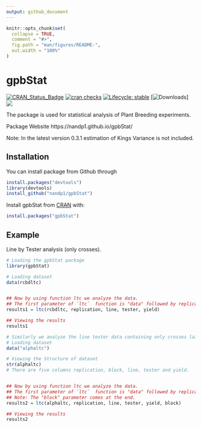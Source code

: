 ---
output: github_document
---

```{r, include = FALSE}
knitr::opts_chunk$set(
  collapse = TRUE,
  comment = "#>",
  fig.path = "man/figures/README-",
  out.width = "100%"
)
```

# gpbStat

<!-- badges: start -->
[![CRAN\_Status\_Badge](https://www.r-pkg.org/badges/version/gpbStat)](https://cran.r-project.org/package=gpbStat)
[![cran checks](https://cranchecks.info/badges/summary/gpbStat)](https://cran.r-project.org/web/checks/check_results_gpbStat.html)
[![Lifecycle: stable](https://img.shields.io/badge/lifecycle-stable-brightgreen.svg)](https://lifecycle.r-lib.org/articles/stages.html#stable-1)
[![Downloads](http://cranlogs.r-pkg.org/badges/gpbStat)]
[![](https://cranlogs.r-pkg.org/badges/grand-total/gpbStat)](https://cran.r-project.org/package=gpbStat)
<!-- badges: end -->

The package is used for statistical analysis of Plant Breeding experiments.  

Package Website https://nandp1.github.io/gpbStat/ 

Note: In the latest version 0.3.1 estimation of Kings Variance is not included. 

## Installation

You can install package from Github  through 
``` r
install.packages("devtools")
library(devtools)
install_github("nandp1/gpbStat")
```

Install gpbStat from [CRAN](https://CRAN.R-project.org) with:

``` r
install.packages("gpbStat")
```

## Example

Line by Tester analysis (only crosses).

```{r example}

# Loading the gpbStat package
library(gpbStat)

# Loading dataset
data(rcbdltc)


## Now by using function ltc we analyze the data.
## The first parameter of `ltc`  function is "data" followed by replication, line, tester and dependent variable(yield)
results1 = ltc(rcbdltc, replication, line, tester, yield)

## Viewing the results
results1
```

```{r}
# Similarly we analyze the line tester data containing only crosses laid out in Alpha lattice design.
# Loading dataset
data("alphaltc")

# Viewing the Structure of dataset
str(alphaltc)
# There are five columns replication, block, line, tester and yield.


## Now by using function ltc we analyze the data.
## The first parameter of `ltc`  function is "data" followed by replication, line, tester, dependent variable(yield) and block.
## Note: The "block" parameter comes at the end.
results2 = ltc(alphaltc, replication, line, tester, yield, block)

## Viewing the results
results2
```



